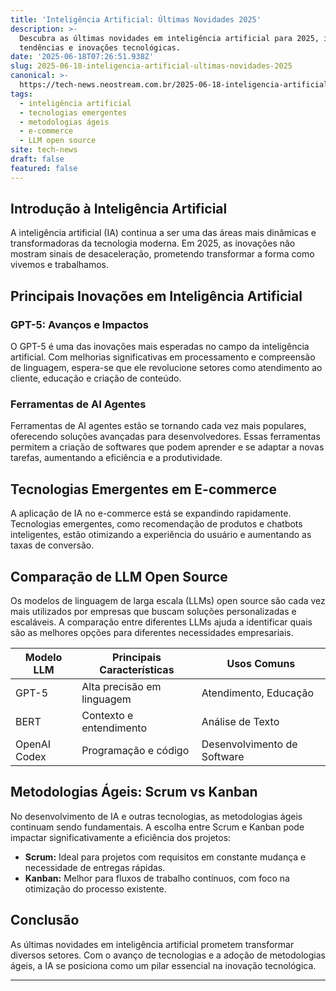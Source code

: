```yaml
---
title: 'Inteligência Artificial: Últimas Novidades 2025'
description: >-
  Descubra as últimas novidades em inteligência artificial para 2025, incluindo
  tendências e inovações tecnológicas.
date: '2025-06-18T07:26:51.938Z'
slug: 2025-06-18-inteligencia-artificial-ultimas-novidades-2025
canonical: >-
  https://tech-news.neostream.com.br/2025-06-18-inteligencia-artificial-ultimas-novidades-2025
tags:
  - inteligência artificial
  - tecnologias emergentes
  - metodologias ágeis
  - e-commerce
  - LLM open source
site: tech-news
draft: false
featured: false
---
```


## Introdução à Inteligência Artificial

A inteligência artificial (IA) continua a ser uma das áreas mais dinâmicas e transformadoras da tecnologia moderna. Em 2025, as inovações não mostram sinais de desaceleração, prometendo transformar a forma como vivemos e trabalhamos.

## Principais Inovações em Inteligência Artificial

### GPT-5: Avanços e Impactos

O GPT-5 é uma das inovações mais esperadas no campo da inteligência artificial. Com melhorias significativas em processamento e compreensão de linguagem, espera-se que ele revolucione setores como atendimento ao cliente, educação e criação de conteúdo.

### Ferramentas de AI Agentes

Ferramentas de AI agentes estão se tornando cada vez mais populares, oferecendo soluções avançadas para desenvolvedores. Essas ferramentas permitem a criação de softwares que podem aprender e se adaptar a novas tarefas, aumentando a eficiência e a produtividade.

## Tecnologias Emergentes em E-commerce

A aplicação de IA no e-commerce está se expandindo rapidamente. Tecnologias emergentes, como recomendação de produtos e chatbots inteligentes, estão otimizando a experiência do usuário e aumentando as taxas de conversão.

## Comparação de LLM Open Source

Os modelos de linguagem de larga escala (LLMs) open source são cada vez mais utilizados por empresas que buscam soluções personalizadas e escaláveis. A comparação entre diferentes LLMs ajuda a identificar quais são as melhores opções para diferentes necessidades empresariais.

| Modelo LLM | Principais Características | Usos Comuns |
|------------|---------------------------|-------------|
| GPT-5 | Alta precisão em linguagem | Atendimento, Educação |
| BERT | Contexto e entendimento | Análise de Texto |
| OpenAI Codex | Programação e código | Desenvolvimento de Software |

## Metodologias Ágeis: Scrum vs Kanban

No desenvolvimento de IA e outras tecnologias, as metodologias ágeis continuam sendo fundamentais. A escolha entre Scrum e Kanban pode impactar significativamente a eficiência dos projetos:

- **Scrum:** Ideal para projetos com requisitos em constante mudança e necessidade de entregas rápidas.
- **Kanban:** Melhor para fluxos de trabalho contínuos, com foco na otimização do processo existente.

## Conclusão

As últimas novidades em inteligência artificial prometem transformar diversos setores. Com o avanço de tecnologias e a adoção de metodologias ágeis, a IA se posiciona como um pilar essencial na inovação tecnológica.

---

